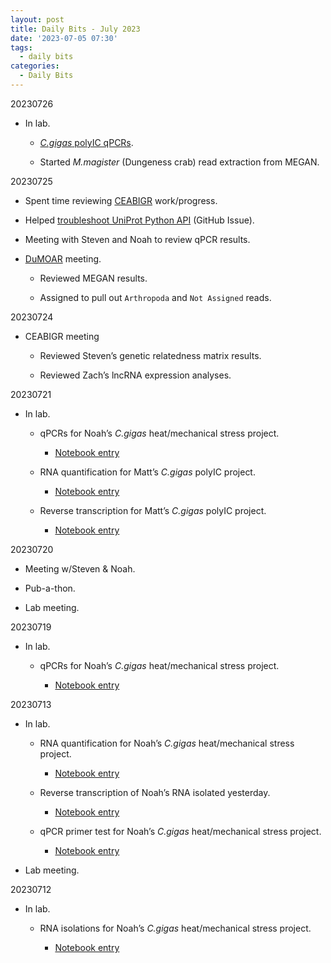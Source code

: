 ```yaml
---
layout: post
title: Daily Bits - July 2023
date: '2023-07-05 07:30'
tags: 
  - daily bits
categories: 
  - Daily Bits
---
```





20230726

- In lab.

  - [_C.gigas_ polyIC qPCRs](https://robertslab.github.io/sams-notebook/2023/07/26/qPCR-C.gigas-polyIC.html).

  - Started _M.magister_ (Dungeness crab) read extraction from MEGAN.



20230725

- Spent time reviewing [CEABIGR](https://github.com/sr320/ceabigr) work/progress.

- Helped [troubleshoot UniProt Python API](https://github.com/RobertsLab/resources/issues/1672) (GitHub Issue).

- Meeting with Steven and Noah to review qPCR results.

- [DuMOAR](https://github.com/laurahspencer/DuMOAR) meeting.

  - Reviewed MEGAN results.

  - Assigned to pull out `Arthropoda` and `Not Assigned` reads.



20230724

- CEABIGR meeting

  - Reviewed Steven's genetic relatedness matrix results.

  - Reviewed Zach's lncRNA expression analyses.



20230721

- In lab.

  - qPCRs for Noah's _C.gigas_ heat/mechanical stress project. 

    - [Notebook entry](https://robertslab.github.io/sams-notebook/2023/07/21/qPCR-C.gigas-Ctenidia-cDNA-for-Noah's-Heat-Mechanical-Stress-Project.html)

  - RNA quantification for Matt's _C.gigas_ polyIC project.

    - [Notebook entry](https://robertslab.github.io/sams-notebook/2023/07/21/RNA-Quantification-C.gigas-PolyIC.html)

  - Reverse transcription for Matt's _C.gigas_ polyIC project.

    - [Notebook entry](https://robertslab.github.io/sams-notebook/2023/07/21/Reverse-Transcription-C.gigas-PolyIC-RNA.html)



20230720

- Meeting w/Steven & Noah.

- Pub-a-thon.

- Lab meeting.



20230719

- In lab.

  - qPCRs for Noah's _C.gigas_ heat/mechanical stress project. 

    - [Notebook entry](https://robertslab.github.io/sams-notebook/2023/07/19/qPCR-C.gigas-Ctenidia-cDNA-for-Noah's-Heat-Mechanical-Stress-Project.html)



20230713

- In lab.

  - RNA quantification for Noah's _C.gigas_ heat/mechanical stress project.

    - [Notebook entry](https://robertslab.github.io/sams-notebook/2023/07/13/RNA-Quantification-C.gigas-RNA-from-Noah's-Heat-Mechanical-Stress-Project.html)

  - Reverse transcription of Noah's RNA isolated yesterday.

    - [Notebook entry](https://robertslab.github.io/sams-notebook/2023/07/13/Reverse-Transcription-C.gigas-RNA-from-Noah's-Heat-Mechanical-Stress-Project.html)

  - qPCR primer test for Noah's _C.gigas_ heat/mechanical stress project.

    - [Notebook entry](https://robertslab.github.io/sams-notebook/2023/07/13/qPCR-C.gigas-cDNA-Primer-Tests-for-Noah's-Heat-Mechanical-Stress-Project.html)

- Lab meeting.



20230712

- In lab.

  - RNA isolations for Noah's _C.gigas_ heat/mechanical stress project.

    - [Notebook entry](https://robertslab.github.io/sams-notebook/2023/07/12/RNA-Isolation-C.gigas-Ctenidia-from-Noah's-Heat-Mechanical-Stress-Project.html)